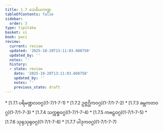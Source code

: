 ```yaml
---
title: 1.7 သေခိယကဏ္ဍ
tableOfContents: false
sidebar:
  order: 3
type: tipitaka
basket: vi
book: paci
review:
  current: review
  updated: '2025-10-20T13:11:03.608750'
  updated_by: ''
  notes: ''
  history:
  - state: review
    date: '2025-10-20T13:11:03.608750'
    updated_by: ''
    notes: ''
    previous_state: draft
---
```



<DynamicBreadcrumb />


<ReviewStatus review={frontmatter.review} showDetails={true} />

<HypothesisAnnotation frontmatter={frontmatter} />



<TableOfContents book="paci" section="1.7">
* [1.7.1 ပရိမဏ္ဍလဝဂ္ဂ](1-7/1-7-1)
* [1.7.2 ဥဇ္ဇဂ္ဃိကဝဂ္ဂ](1-7/1-7-2)
* [1.7.3 ခမ္ဘကတဝဂ္ဂ](1-7/1-7-3)
* [1.7.4 သက္ကစ္စဝဂ္ဂ](1-7/1-7-4)
* [1.7.5 ကဗဠဝဂ္ဂ](1-7/1-7-5)
* [1.7.6 သုရုသုရုဝဂ္ဂ](1-7/1-7-6)
* [1.7.7 ပါဒုကဝဂ္ဂ](1-7/1-7-7)
</TableOfContents>